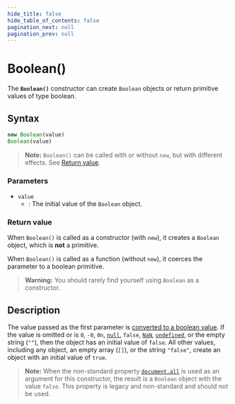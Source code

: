 ```yaml
---
hide_title: false
hide_table_of_contents: false
pagination_next: null
pagination_prev: null
---
```

# Boolean()

The **`Boolean()`** constructor can create `Boolean` objects or return primitive values of type boolean.

## Syntax

```js
new Boolean(value)
Boolean(value)
```

> **Note:** `Boolean()` can be called with or without `new`, but with different effects. See [Return value](#return_value).

### Parameters

- `value`
  - : The initial value of the `Boolean` object.

### Return value

When `Boolean()` is called as a constructor (with `new`), it creates a `Boolean` object, which is **not** a primitive.

When `Boolean()` is called as a function (without `new`), it coerces the parameter to a boolean primitive.

> **Warning:** You should rarely find yourself using `Boolean` as a constructor.

## Description

The value passed as the first parameter is [converted to a boolean value](https://developer.mozilla.org/docs/Web/JavaScript/Reference/Global_Objects/Boolean#boolean_coercion). If the value is omitted or is `0`, `-0`, `0n`, [`null`](https://developer.mozilla.org/docs/Web/JavaScript/Reference/Operators/null), `false`, [`NaN`](../NaN.md), [`undefined`](../undefined.md), or the empty string (`""`), then the object has an initial value of `false`. All other values, including any object, an empty array (`[]`), or the string `"false"`, create an object with an initial value of `true`.

> **Note:** When the non-standard property [`document.all`](https://developer.mozilla.org/docs/Web/API/Document/all) is used as an argument for this constructor, the result is a `Boolean` object with the value `false`. This property is legacy and non-standard and should not be used.
